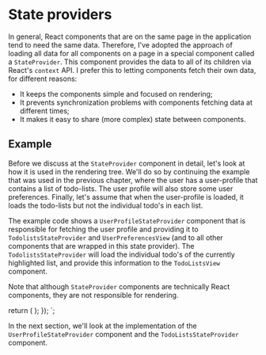 
# State providers

In general, React components that are on the same page in the application tend to need the same data.
Therefore, I've adopted the approach of loading all data for all components on a page in a special component
called a `StateProvider`. This component provides the data to all of its children via React's `context` API.
I prefer this to letting components fetch their own data, for different reasons:

- It keeps the components simple and focused on rendering;
- It prevents synchronization problems with components fetching data at different times;
- It makes it easy to share (more complex) state between components.

## Example

Before we discuss at the `StateProvider` component in detail, let's look at how it is used
in the rendering tree. We'll do so by continuing the example that was used in the previous chapter,
where the user has a user-profile that contains a list of todo-lists.
The user profile will also store some user preferences. Finally, let's assume that
when the user-profile is loaded, it loads the todo-lists but not the individual
todo's in each list.

The example code shows a `UserProfileStateProvider` component that is responsible for fetching the
user profile and providing it to `TodolistsStateProvider` and `UserPreferencesView` (and to all other
components that are wrapped in this state provider). The `TodolistsStateProvider` will load the individual todo's
of the currently highlighted list, and provide this information to the `TodoListsView` component.

Note that although `StateProvider` components are technically React components,
they are not responsible for rendering.

  return (
    <Switch>
      <UserProfileStateProvider>
        <TodoListsStateProvider>
          <Route path="/todo-lists">
            <TodoListsView />
          </Route>
        </TodoListsStateProvider>
        <Route path="/preferences">
          <UserPreferencesView />
        </Route>
      </UserProfileStateProvider>
    </Switch>
  );
});
`;

In the next section, we'll look at the implementation of the `UserProfileStateProvider` component and
the `TodoListsStateProvider` component.